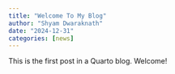 ```yaml
---
title: "Welcome To My Blog"
author: "Shyam Dwaraknath"
date: "2024-12-31"
categories: [news]
---
```


This is the first post in a Quarto blog. Welcome!
